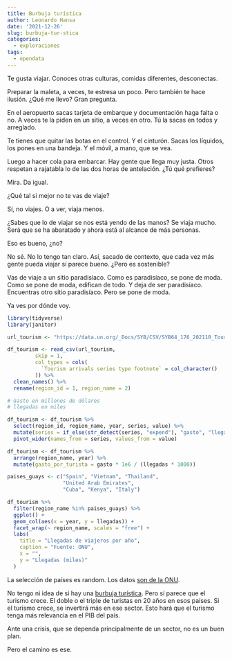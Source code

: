 ```yaml
---
title: Burbuja turística
author: Leonardo Hansa
date: '2021-12-26'
slug: burbuja-tur-stica
categories:
  - exploraciones
tags:
  - opendata
---
```



Te gusta viajar. Conoces otras culturas, comidas diferentes, desconectas. 

Preparar la maleta, a veces, te estresa un poco. Pero también te hace ilusión. ¿Qué me llevo? Gran pregunta. 

En el aeropuerto sacas tarjeta de embarque y documentación haga falta o no. A veces te la piden en un sitio, a veces en otro. Tú la sacas en todos y arreglado. 

Te tienes que quitar las botas en el control. Y el cinturón. Sacas los líquidos, los pones en una bandeja. Y el móvil, a mano, que se vea. 

Luego a hacer cola para embarcar. Hay gente que llega muy justa. Otros respetan a rajatabla lo de las dos horas de antelación. ¿Tú qué prefieres?

Mira. Da igual. 

¿Qué tal si mejor no te vas de viaje?

Sí, no viajes. O a ver, viaja menos. 

¿Sabes que lo de viajar se nos está yendo de las manos? Se viaja mucho. Será que se ha abaratado y ahora está al alcance de más personas. 

Eso es bueno, ¿no? 

No sé. No lo tengo tan claro. Así, sacado de contexto, que cada vez más gente pueda viajar sí parece bueno. ¿Pero es sostenible?

Vas de viaje a un sitio paradisíaco. Como es paradisíaco, se pone de moda. Como se pone de moda, edifican de todo. Y deja de ser paradisíaco. Encuentras otro sitio paradisíaco. Pero se pone de moda. 

Ya ves por dónde voy. 

```r
library(tidyverse)
library(janitor)

url_tourism <- "https://data.un.org/_Docs/SYB/CSV/SYB64_176_202110_Tourist-Visitors%20Arrival%20and%20Expenditure.csv"

df_tourism <- read_csv(url_tourism, 
         skip = 1, 
         col_types = cols(
           `Tourism arrivals series type footnote` = col_character()
         )) %>% 
  clean_names() %>% 
  rename(region_id = 1, region_name = 2)

# Gasto en millones de dólares
# llegadas en miles

df_tourism <- df_tourism %>% 
  select(region_id, region_name, year, series, value) %>% 
  mutate(series = if_else(str_detect(series, "expend"), "gasto", "llegadas")) %>% 
  pivot_wider(names_from = series, values_from = value)

df_tourism <- df_tourism %>% 
  arrange(region_name, year) %>% 
  mutate(gasto_por_turista = gasto * 1e6 / (llegadas * 1000))

paises_guays <- c("Spain", "Vietnam", "Thailand", 
                  "United Arab Emirates", 
                  "Cuba", "Kenya", "Italy")

df_tourism %>% 
  filter(region_name %in% paises_guays) %>% 
  ggplot() + 
  geom_col(aes(x = year, y = llegadas)) + 
  facet_wrap(~ region_name, scales = "free") + 
  labs(
    title = "Llegadas de viajeros por año", 
    caption = "Fuente: ONU", 
    x = "", 
    y = "Llegadas (miles)"
  )

```

La selección de países es random. Los datos [son de la ONU](https://data.un.org/).

No tengo ni idea de si hay una [burbuja turística](https://open.spotify.com/episode/3PqtbYCyDgE3lTH696q7EG?si=0fcdc474136f4bee). Pero sí parece que el turismo crece. El doble o el triple de turistas en 20 años en esos países. Si el turismo crece, se invertirá más en ese sector. Esto hará que el turismo tenga más relevancia en el PIB del país. 

Ante una crisis, que se dependa principalmente de un sector, no es un buen plan. 

Pero el camino es ese.